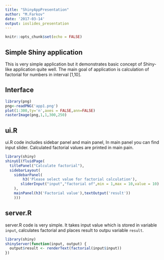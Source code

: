 ---
title: "ShinyAppPresentation"
author: "M.Farkov"
date: '2017-03-14'
output: ioslides_presentation
---

```{r setup, include=FALSE}
knitr::opts_chunk$set(echo = FALSE)
```

## Simple Shiny application

This is very simple application but it demonstrates basic concept of Shiny-like application quite well. The main goal of application is calculation of factorial for numbers in interval [1,10].

## Interface
```{r echo=FALSE}
library(png)
png<-readPNG('app1.png')
plot(1:300,ty='n',axes = FALSE,ann=FALSE)
rasterImage(png,1,1,300,250)
```

## ui.R
ui.R code includes sidebar panel and main panel, In main panel you can find input slider. Calculated factorial values are printed in main pain.
```{r echo=TRUE,eval=FALSE}
library(shiny)
shinyUI(fluidPage(
  titlePanel("Calculate factorial"),
  sidebarLayout(
    sidebarPanel(
        h3('Please select value for factorial calculation'),
       sliderInput("input","factorial of",min = 1,max = 10,value = 10)
    ),
    mainPanel(h3('Factorial value'),textOutput('result'))
    )))
```


## server.R
server.R code is very simple. It takes input value which is stored in variable `input`, calculates factorial and places result to outpu variable `result`.
```{r echo=TRUE,eval=FALSE}
library(shiny)
shinyServer(function(input, output) {
  output$result <- renderText(factorial(input$input))
})
```